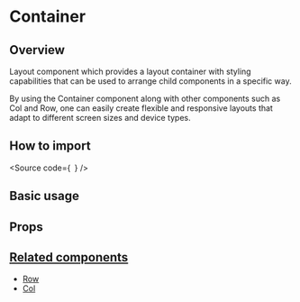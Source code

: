 

<Meta of={Stories} />

<H1>Container</H1>

<H2>Overview</H2>

Layout component which provides a layout container with styling capabilities that can be used to arrange child components in a specific way.

By using the Container component along with other components such as Col and Row,
one can easily create flexible and responsive layouts that adapt to different screen sizes and device types.

<H2>How to import</H2>

<Source
  code={`
`}
/>

<H2>Basic usage</H2>

<Canvas of={Stories.Base} />

<H2>Props</H2>

<ArgTypes of={Stories} />

## [Related components](#related-components)

- [Row](?path=/docs/components-core-layout-fluid-row--docs)
- [Col](?path=/docs/components-core-layout-fluid-col--docs)
